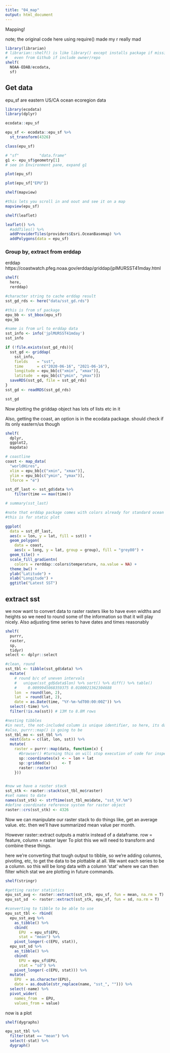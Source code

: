 ```yaml
---
title: "04_map"
output: html_document
---
```


Mapping!

note; the original code here using require() made my r really mad
```r
library(librarian)
# librarian::shelf() is like library() except installs package if missing, 
#   even from Github if include owner/repo
shelf(
  NOAA-EDAB/ecodata,
  sf)

```

## Get data

epu_sf are eastern US/CA ocean ecoregion data
```r
library(ecodata)
library(dplyr)

ecodata::epu_sf

epu_sf <- ecodata::epu_sf %>% 
  st_transform(4326)

class(epu_sf)

# "sf"         "data.frame"
g1 <- epu_sf$geometry[1]
# see in Environment pane, expand g1

plot(epu_sf)

plot(epu_sf["EPU"])
```
```r
shelf(mapview)

#this lets you scroll in and oout and see it on a map
mapview(epu_sf)
```


```r
shelf(leaflet)

leaflet() %>% 
  #addTiles() %>%
  addProviderTiles(providers$Esri.OceanBasemap) %>% 
  addPolygons(data = epu_sf)
```
### Group by, extract from erddap

erddap
https://coastwatch.pfeg.noaa.gov/erddap/griddap/jplMURSST41mday.html

```r
shelf(
  here,
  rerddap)

#character string to cache erddap result
sst_gd_rds <- here("data/sst_gd.rds")

#this is from sf package 
epu_bb <- st_bbox(epu_sf)
epu_bb

#name is from url to erddap data
sst_info <- info('jplMURSST41mday')
sst_info
```


```r
if (!file.exists(sst_gd_rds)){
  sst_gd <- griddap(
    sst_info,
    fields    = "sst",
    time      = c("2020-06-16", "2021-06-16"),
    longitude = epu_bb[c("xmin", "xmax")],
    latitude  = epu_bb[c("ymin", "ymax")])
  saveRDS(sst_gd, file = sst_gd_rds)  
}
sst_gd <- readRDS(sst_gd_rds)

sst_gd
```

Now plotting
the griddap object has lots of lists etc in it

Also, getting the coast, an option is in the ecodata package. should check if its only eastern/us though
```r
shelf(
  dplyr,
  ggplot2,
  mapdata)

# coastline
coast <- map_data(
  "worldHires", 
  xlim = epu_bb[c("xmin", "xmax")],
  ylim = epu_bb[c("ymin", "ymax")],
  lforce = "e")

sst_df_last <- sst_gd$data %>%
    filter(time == max(time))

# summary(sst_last)

#note that erddap package comes with colors already for standard ocean things
#this is for static plot

ggplot(
  data = sst_df_last, 
  aes(x = lon, y = lat, fill = sst)) +
  geom_polygon(
    data = coast,
    aes(x = long, y = lat, group = group), fill = "grey80") +
  geom_tile() +
  scale_fill_gradientn(
    colors = rerddap::colors$temperature, na.value = NA) +
  theme_bw() + 
  ylab("Latitude") + 
  xlab("Longitude") +
  ggtitle("Latest SST")
```

## extract sst 

we now want to convert data to raster
rasters like to have even widths and heights so we need to round some of the information so that it will play nicely.
Also adjusting time series to have dates and times reasonably
```r
shelf(
  purrr,
  raster,
  sp,
  tidyr)
select <- dplyr::select

#clean, round
sst_tbl <- tibble(sst_gd$data) %>%
  mutate(
    # round b/c of uneven intervals
    #   unique(sst_gd$data$lon) %>% sort() %>% diff() %>% table()
    #     0.0099945068359375 0.0100021362304688
    lon  = round(lon, 2),
    lat  = round(lat, 2),
    date = as.Date(time, "%Y-%m-%dT00:00:00Z")) %>%
  select(-time) %>% 
  filter(!is.na(sst)) # 13M to 8.8M rows

#nesting tibbles
#in nest, the not-included column is unique identifier, so here, its date
#also, purrr::map() is going to be 
sst_tbl_mo <- sst_tbl %>% 
  nest(data = c(lat, lon, sst)) %>% 
  mutate(
    raster = purrr::map(data, function(x) {
      #browser() #turning this on will stop execution of code for inspection
      sp::coordinates(x) <- ~ lon + lat
      sp::gridded(x)     <- T
      raster::raster(x)
    }))


#now we have a raster stack
sst_stk <- raster::stack(sst_tbl_mo$raster)
#set names to date
names(sst_stk) <- strftime(sst_tbl_mo$date, "sst_%Y.%m")
#define coordinate reference system for raster object
raster::crs(sst_stk) <- 4326
```


Now we can manipulate our raster stack to do things like, get an average value. etc. then we'll have summarized mean value per month.

However raster::extract outputs a matrix instead of a dataframe. 
row = feature, column = raster layer
To plot this we will need to transform and combine these things.

here we're converting that tough output to tibble, so we're adding columns, pivoting, etc, to get the data to be plottable at all.
We want each series to be a column. so this will be long data with a column 'stat' where we can then filter which stat we are plotting in future commands.

```r
shelf(stringr)

#getting raster statistics
epu_sst_avg <- raster::extract(sst_stk, epu_sf, fun = mean, na.rm = T)
epu_sst_sd  <- raster::extract(sst_stk, epu_sf, fun = sd, na.rm = T)

#converting to tibble to be able to use
epu_sst_tbl <- rbind(
  epu_sst_avg %>% 
    as_tibble() %>% 
    cbind(
      EPU  = epu_sf$EPU,
      stat = "mean") %>% 
    pivot_longer(-c(EPU, stat)),
  epu_sst_sd %>% 
    as_tibble() %>% 
    cbind(
      EPU = epu_sf$EPU,
      stat = "sd") %>% 
    pivot_longer(-c(EPU, stat))) %>% 
  mutate(
    EPU  = as.character(EPU),
    date = as.double(str_replace(name, "sst_", ""))) %>% 
  select(-name) %>% 
  pivot_wider(
    names_from  = EPU, 
    values_from = value)
```

now is a plot
```r
shelf(dygraphs)

epu_sst_tbl %>% 
  filter(stat == "mean") %>% 
  select(-stat) %>% 
  dygraph()
```


